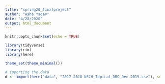 ```yaml
---
title: "spring20_finalproject"
author: "Asha Yadav"
date: "4/28/2020"
output: html_document
---
```


```r
knitr::opts_chunk$set(echo = TRUE)

library(tidyverse)
library(rio)
library(here)

theme_set(theme_minimal())
```

```r
# importing the data
d <- import(here("data", "2017-2018 NSCH_Topical_DRC_Dec 2019.csv"), setclass = "tbl_df") 
```

